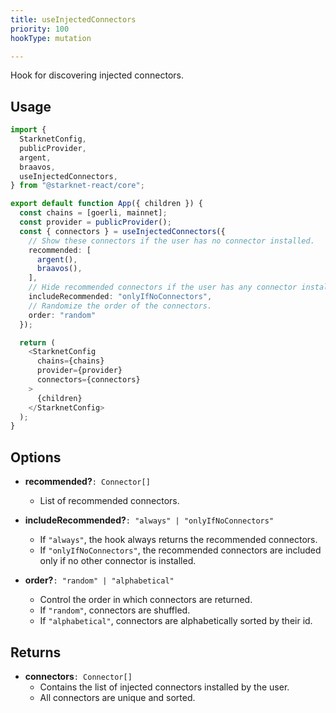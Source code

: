 ```yaml
---
title: useInjectedConnectors
priority: 100
hookType: mutation

---
```


Hook for discovering injected connectors.

## Usage

```ts
import {
  StarknetConfig,
  publicProvider,
  argent,
  braavos,
  useInjectedConnectors,
} from "@starknet-react/core";

export default function App({ children }) {
  const chains = [goerli, mainnet];
  const provider = publicProvider();
  const { connectors } = useInjectedConnectors({
    // Show these connectors if the user has no connector installed.
    recommended: [
      argent(),
      braavos(),
    ],
    // Hide recommended connectors if the user has any connector installed.
    includeRecommended: "onlyIfNoConnectors",
    // Randomize the order of the connectors.
    order: "random"
  });

  return (
    <StarknetConfig
      chains={chains}
      provider={provider}
      connectors={connectors}
    >
      {children}
    </StarknetConfig>
  );
}
```

## Options

 * __recommended?__`: Connector[]`
   - List of recommended connectors.

 * __includeRecommended?__`: "always" | "onlyIfNoConnectors"`
   - If `"always"`, the hook always returns the recommended connectors.
   - If `"onlyIfNoConnectors"`, the recommended connectors are included only if
     no other connector is installed.

 * __order?__`: "random" | "alphabetical"`
   - Control the order in which connectors are returned.
   - If `"random"`, connectors are shuffled.
   - If `"alphabetical"`, connectors are alphabetically sorted by their id.

## Returns

 * __connectors__`: Connector[]`
   - Contains the list of injected connectors installed by the user.
   - All connectors are unique and sorted.

